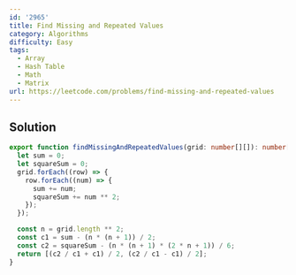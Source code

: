 ```yaml
---
id: '2965'
title: Find Missing and Repeated Values
category: Algorithms
difficulty: Easy
tags:
  - Array
  - Hash Table
  - Math
  - Matrix
url: https://leetcode.com/problems/find-missing-and-repeated-values
---
```


## Solution

```typescript filename="solution.ts" copy
export function findMissingAndRepeatedValues(grid: number[][]): number[] {
  let sum = 0;
  let squareSum = 0;
  grid.forEach((row) => {
    row.forEach((num) => {
      sum += num;
      squareSum += num ** 2;
    });
  });

  const n = grid.length ** 2;
  const c1 = sum - (n * (n + 1)) / 2;
  const c2 = squareSum - (n * (n + 1) * (2 * n + 1)) / 6;
  return [(c2 / c1 + c1) / 2, (c2 / c1 - c1) / 2];
}
```
